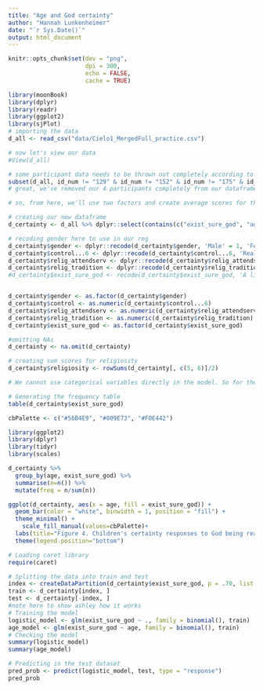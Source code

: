 ```yaml
---
title: "Age and God certainty"
author: "Hannah Lunkenheimer"
date: "`r Sys.Date()`"
output: html_document
---
```


```r

knitr::opts_chunk$set(dev = "png",
                      dpi = 300,
                      echo = FALSE,
                      cache = TRUE)

library(moonBook)
library(dplyr)
library(readr)
library(ggplot2)
library(sjPlot)
# importing the data
d_all <- read_csv("data/Cielo1_MergedFull_practice.csv")

# now let's view our data
#View(d_all)

# some participant data needs to be thrown out completely according to the red rows in our CSV file, so let's remove those participants completely here (ID 129, 152, 175, and 277)
subset(d_all, id_num != "129" & id_num != "152" & id_num != "175" & id_num != "277")
# great, we've removed our 4 participants completely from our dataframe d_all and now have all of the participants we can use for analyses

```

```r
# so, from here, we'll use two factors and create average scores for them

# creating our new dataframe
d_certainty <- d_all %>% dplyr::select(contains(c("exist_sure_god", "age", "gender", "control...6", "relig_attendserv", "relig_tradition")))

# recoding gender here to use in our reg
d_certainty$gender <- dplyr::recode(d_certainty$gender, 'Male' = 1, 'Female'=2)
d_certainty$control...6 <- dplyr::recode(d_certainty$control...6, 'Really Disagree' = 6, 'Disagree'=5, 'Kind of Disagree' = 4, 'Kind of Agree' = 3, 'Agree' = 2, 'Really Agree' = 1)
d_certainty$relig_attendserv <- dplyr::recode(d_certainty$relig_attendserv, 'Never' = 1, 'Less than once a year'=2, 'A few times a year' = 3, 'A few times a month' = 4, 'A few times a week' = 5, 'Daily' = 6)
d_certainty$relig_tradition <- dplyr::recode(d_certainty$relig_tradition, 'Not at all important' = 1, 'Minimally important'=2, 'Moderately important' = 3, 'Very important' = 4)
#d_certainty$exist_sure_god <- recode(d_certainty$exist_sure_god, 'A little sure' = 1, 'Very sure' = 2)


d_certainty$gender <- as.factor(d_certainty$gender)
d_certainty$control <- as.numeric(d_certainty$control...6)
d_certainty$relig_attendserv <- as.numeric(d_certainty$relig_attendserv)
d_certainty$relig_tradition <- as.numeric(d_certainty$relig_tradition)
d_certainty$exist_sure_god <- as.factor(d_certainty$exist_sure_god)

#omitting NAs
d_certainty <- na.omit(d_certainty)

# creating sum scores for religiosity
d_certainty$religiosity <- rowSums(d_certainty[, c(5, 6)]/2)

```

```r
# We cannot use categorical variables directly in the model. So for these variables, we need to create dummy variables. A dummy variable takes the value of 0 or 1 to indicate the absence or presence of a particular level. In our example, the function will automatically create dummy variables

# Generating the frequency table
table(d_certainty$exist_sure_god)

cbPalette <- c("#56B4E9", "#009E73", "#F0E442")

library(ggplot2)
library(dplyr)
library(tidyr)
library(scales)

d_certainty %>%
  group_by(age, exist_sure_god) %>%
  summarise(n=n()) %>%
  mutate(freq = n/sum(n))

ggplot(d_certainty, aes(x = age, fill = exist_sure_god)) +
  geom_bar(color = "white", binwidth = 1, position = "fill") +
  theme_minimal() +
    scale_fill_manual(values=cbPalette)+
  labs(title="Figure 4. Children's certainty responses to God being real", x = "Age", y = "Proportion", fill = "Certainty")+
  theme(legend.position="bottom")

```

```r
# Loading caret library
require(caret)

# Splitting the data into train and test
index <- createDataPartition(d_certainty$exist_sure_god, p = .70, list = FALSE)
train <- d_certainty[index, ]
test <- d_certainty[-index, ]
#note here to show ashley how it works
# Training the model
logistic_model <- glm(exist_sure_god ~ ., family = binomial(), train)
age_model <- glm(exist_sure_god ~ age, family = binomial(), train)
# Checking the model
summary(logistic_model)
summary(age_model)

# Predicting in the test dataset
pred_prob <- predict(logistic_model, test, type = "response")
pred_prob
```
